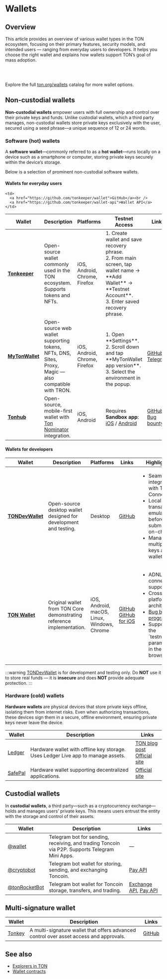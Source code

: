 

# Wallets

## Overview

This article provides an overview of various wallet types in the TON ecosystem, focusing on their primary features, security models, and intended users — ranging from everyday users to developers. It helps you choose the right wallet and explains how wallets support TON’s goal of mass adoption.

<br />

<Player url="https://www.youtube.com/watch?v=OfW96enpD4Q" />

<br />

Explore the full [ton.org/wallets](https://ton.org/wallets) catalog for more wallet options.

## Non-custodial wallets

**Non-custodial wallets** empower users with full ownership and control over their private keys and funds. Unlike custodial wallets, which a third party manages, non-custodial wallets store private keys exclusively with the user, secured using a seed phrase—a unique sequence of 12 or 24 words.

### Software (hot) wallets

A **software wallet**—commonly referred to as a **hot wallet**—runs locally on a device such as a smartphone or computer, storing private keys securely within the device’s storage.

Below is a selection of prominent non-custodial software wallets.

#### Wallets for everyday users


<table style={{ width: '100%', tableLayout: 'fixed' }}>
  <thead>
  <tr>
    <th style={{ width: '5%' }}>Wallet</th>
    <th style={{ width: '40%' }}>Description</th>
    <th style={{ width: '1%' }}>Platforms</th>
    <th style={{ width: '50%' }}>Testnet Access</th>
    <th style={{ width: '4%' }}>Links</th>
  </tr>
  </thead>
  <tbody>
  <tr>
    <td><a href="https://tonkeeper.com"><strong>Tonkeeper</strong></a></td>
    <td>Open-source wallet commonly used in the TON ecosystem. Supports tokens and NFTs.</td>
    <td>iOS, Android, Chrome, Firefox</td>
    <td>
      1. Create wallet and save recovery phrase.<br />
      2. From main screen, tap wallet name → **Add Wallet** → **Testnet Account**.<br />
      3. Enter saved recovery phrase.
    </td>

    <td>
      <a href="https://github.com/tonkeeper/wallet">GitHub</a><br />
      <a href="https://github.com/tonkeeper/wallet-api">Wallet API</a>
    </td>
  </tr>

  <tr>
    <td><a href="https://mytonwallet.io"><strong>MyTonWallet</strong></a></td>
    <td>Open-source web wallet supporting tokens, NFTs, DNS, Sites, Proxy, Magic — also compatible with TRON.</td>
    <td>iOS, Android, Chrome, Firefox</td>
    <td>
    <br />
      1. Open **Settings**.
      2. Scroll down and tap **MyTonWallet app version**.
      3. Select the environment in the popup.
    </td>
    <td>
      <a href="https://github.com/mytonwalletorg/mytonwallet">GitHub</a><br />
      <a href="https://t.me/MyTonWalletRu">Telegram</a>
    </td>
  </tr>

  <tr>
    <td><a href="https://tonhub.com"><strong>Tonhub</strong></a></td>
    <td>Open-source, mobile-first wallet with <a href="https://github.com/tonwhales/ton-nominators">Ton Nominator</a> integration.</td>
    <td>iOS, Android</td>
    <td>
      Requires <strong>Sandbox app</strong>:<br />
      <a href="https://apps.apple.com/app/ton-development-wallet/id1607857373">iOS</a> /
      <a href="https://play.google.com/store/apps/details?id=com.tonhub.wallet">Android</a>
    </td>
    <td>
      <a href="https://github.com/tonwhales/wallet">GitHub</a><br />
      <a href="https://tonwhales.com/bounty">Bug bounty</a>
    </td>
  </tr>
  </tbody>
</table>


#### Wallets for developers

<table style={{ width: '100%', tableLayout: 'fixed' }}>
  <thead>
  <tr>
    <th style={{ width: '10%' }}>Wallet</th>
    <th style={{ width: '24%' }}>Description</th>
    <th style={{ width: '3%' }}>Platforms</th>
    <th style={{ width: '3%' }}>Links</th>
    <th style={{ width: '60%' }}>Highlights</th>
  </tr>
  </thead>
  <tbody>
  <tr>
    <td><a href="https://github.com/TonDevWallet/TonDevWallet"><strong>TONDevWallet</strong></a></td>
    <td>Open-source desktop wallet designed for development and testing.</td>
    <td>Desktop</td>
    <td><a href="https://github.com/TonDevWallet/TonDevWallet">GitHub</a></td>
    <td>
      <ul style={{ paddingLeft: '16px', margin: 0 }}>
        <li>Seamless integration with TON Connect</li>
        <li>Local transaction emulation before submitting on-chain</li>
        <li>Manage multiple keys and wallets</li>
      </ul>
    </td>
  </tr>
  <tr>
    <td><a href="https://chrome.google.com/webstore/detail/ton-wallet/nphplpgoakhhjchkkhmiggakijnkhfnd"><strong>TON Wallet</strong></a></td>
    <td>Original wallet from TON Core demonstrating reference implementation.</td>
    <td>iOS, Android, macOS, Linux, Windows, Chrome</td>
    <td>
      <a href="https://github.com/ton-blockchain/ton-wallet">GitHub</a><br />
      <a href="https://github.com/ton-blockchain/wallet-ios">GitHub for iOS</a>
    </td>
    <td>
      <ul style={{ paddingLeft: '16px', margin: 0 }}>
        <li>ADNL connection support</li>
        <li>Cross-platform architecture</li>
        <li><a href="https://github.com/ton-blockchain/bug-bounty">Bug bounty program</a></li>
        <li>Supports the `testnet` parameter in the browser</li>
      </ul>
    </td>
  </tr>
  </tbody>
</table>

:::warning
[TONDevWallet](https://github.com/TonDevWallet/TonDevWallet) is for development and testing only.
Do **NOT** use it to store real funds — it is **insecure** and does **NOT** provide adequate protection.
:::


### Hardware (cold) wallets

**Hardware wallets** are physical devices that store private keys offline, isolating them from internet risks. Even when authorizing transactions, these devices sign them in a secure, offline environment, ensuring private keys never leave the device.


| Wallet | Description                                                                      | Links |
|--------|----------------------------------------------------------------------------------|--------|
| [Ledger](https://www.ledger.com/) | Hardware wallet with offline key storage. Uses Ledger Live app to manage assets. | [TON blog post](https://blog.ton.org/ton-is-coming-to-ledger-hardware-wallets)<br/>[Official site](https://www.ledger.com/) |
| [SafePal](https://www.safepal.com/en/) | Hardware wallet supporting decentralized applications.                          | [Official site](https://www.safepal.com/en/) |



## Custodial wallets

In **custodial wallets**, a third party—such as a cryptocurrency exchange—holds and manages users’ private keys. This means users entrust the entity with the storage and control of their assets.

| Wallet | Description | Links                                                                                                             |
|--------|-------------|-------------------------------------------------------------------------------------------------------------------|
| [@wallet](https://t.me/wallet) | Telegram bot for sending, receiving, and trading Toncoin via P2P. Supports Telegram Mini Apps. | —                                                                                                                 |
| [@cryptobot](https://t.me/cryptobot)  | Telegram bot wallet for storing, sending, and exchanging Toncoin. | [Pay API](https://help.crypt.bot/crypto-pay-api)                                                                  |
| [@tonRocketBot](https://t.me/tonRocketBot) | Telegram bot wallet for Toncoin storage, transfers, and trading. | [Exchange API](https://trade.ton-rocket.com/api/), [Pay API](https://pay.ton-rocket.com/api/)                      |


## Multi-signature wallet

| Wallet   | Description | Links |
|----------|-------------|-------|
| [Tonkey](https://tonkey.app/) | A multi-signature wallet that offers advanced control over asset access and approvals. | [GitHub](https://github.com/tonkey-app) |


## See also

- [Explorers in TON](/v3/concepts/dive-into-ton/ton-ecosystem/explorers-in-ton/)
- [Wallet contracts](/v3/documentation/smart-contracts/contracts-specs/wallet-contracts/)

<Feedback />
